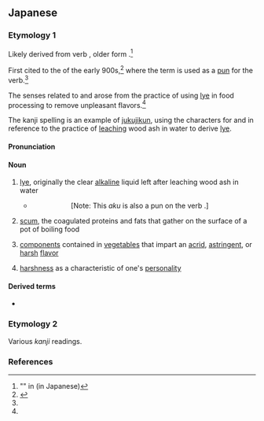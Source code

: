 ==Japanese==

===Etymology 1===
{{ja-kanjitab|alt=灰汁}}

Likely derived from verb {{m|ja|あきる|飽きる・厭きる・倦きる|tr=akiru}}, older form {{m|ja|[[飽く]]・[[厭く]]・[[倦く]]|tr=aku||to be full up; to be fully done; to tire of something, to have too much of something}}.<ref name="GYJ">"{{lang|ja|[https://gogen-yurai.jp/aku/ 灰汁]}}" in {{m|ja||語源由来辞典|tr=Gogen Yurai Jiten|Etymology Derivation Dictionary}} (in Japanese)</ref>

First cited to the {{m|ja||{{w|lang=ja|古今和歌集}}|tr={{w|Kokin Wakashū}}}} of the early 900s,<ref name="KDJ2">{{R:Nihon Kokugo Daijiten 2|灰汁}}</ref> where the term is used as a [[pun]] for the verb.<ref name="GYJ"/>

The senses related to {{m|en|flavor}} and {{m|en|harshness}} arose from the practice of using [[lye]] in food processing to remove unpleasant flavors.<ref name="GYJ"/>

The kanji spelling {{m|ja|灰汁}} is an example of [[jukujikun]], using the characters for {{m|ja|灰||[[ash]]}} and {{m|ja|汁||[[broth]]}} in reference to the practice of [[leach]]ing wood ash in water to derive [[lye]].

====Pronunciation====
{{ja-pron|acc=0|acc_ref=DJR}}

====Noun====
{{ja-noun}}

# {{defdate|from early 900s}} [[lye]], originally the clear [[alkaline]] liquid left after leaching wood ash in water
#* {{RQ:Kokinshu|19|1044}}
#*: {{ja-usex|紅に染めし心もたのまれず人を'''あく'''にはうつる蝶なり|くれなゐ に そめし こころ も たのまれず ひと を '''あく''' に は うつる てふ なり}}
#*:: [Note: This ''aku'' is also a pun on the verb {{m|ja|飽く|tr=aku||to tire of something}}.]
# [[scum]], the coagulated proteins and fats that gather on the surface of a pot of boiling food
# {{defdate|from 1700}} [[component]]s contained in [[vegetable]]s that impart an [[acrid]], [[astringent]], or [[harsh]] [[flavor]]
#: {{ja-usex|'''灰汁'''が強い、'''灰汁'''を抜く|'''あく''' が つよい、'''あく''' を ぬく|'''harshness''' is strong → strongly unpleasant [flavor], remove the '''harshness''' [as from vegetables]}}
# {{defdate|from 1909}} {{ja-def|アク}} {{q|by extension from the "flavor" sense}} [[harshness]] as a characteristic of one's [[personality]]
#: {{ja-usex|'''アク'''の強い男性|'''アク''' の つよい だんせい|a [[man]] with a [[harsh]] / overly [[strong]] / [[forceful]] / [[pushy]] personality}}

====Derived terms====
* {{ja-r|あくどい||[[gaudy]], excessively [[garish]]; [[wily]], [[unscrupulous]], [[vicious]]}}

===Etymology 2===
Various ''kanji'' readings.
{{ja-see|開く|空く|明く|飽く|厭く|倦く|悪|握|亜久|阿久|渥|安久|吾久|愛玖|愛紅}}

===References===
<references/>
